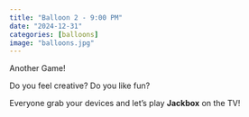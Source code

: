 ```yaml
---
title: "Balloon 2 - 9:00 PM"
date: "2024-12-31"
categories: [balloons]
image: "balloons.jpg"
---
```


Another Game!

Do you feel creative?  Do you like fun?

Everyone grab your devices and let's play **Jackbox** on the TV!


